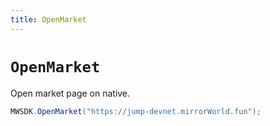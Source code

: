 ```yaml
---
title: OpenMarket
---
```


# `OpenMarket`
Open market page on native.

```csharp
MWSDK.OpenMarket("https://jump-devnet.mirrorWorld.fun");
```